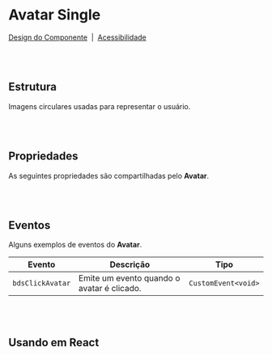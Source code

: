 
# Avatar Single

[Design do Componente](https://design.blip.ai/d/UbKsV1JhXTK4/design-1#/avatar/resumo-avatar)
&nbsp;|&nbsp;
[Acessibilidade](https://design.blip.ai/d/UbKsV1JhXTK4/design-1#/avatar/acessibilidade-avatar)

<br></br>
## Estrutura

Imagens circulares usadas para representar o usuário.

<Canvas of={AvatarStories.Properties} />

<Meta isTemplate />

<br></br>
## Propriedades

As seguintes propriedades são compartilhadas pelo **Avatar**.

<Controls />

<br></br>
## Eventos

Alguns exemplos de eventos do **Avatar**.

<table>
    <thead>
        <tr>
            <th>Evento</th>
            <th>Descrição</th>
            <th>Tipo</th>
        </tr>
    </thead>
    <tbody>
        <tr>
            <td><code>bdsClickAvatar</code></td>
            <td>Emite um evento quando o avatar é clicado.</td>
            <td><code>CustomEvent&lt;void&gt;</code></td>
        </tr>
    </tbody>
</table>

<Source of={AvatarStories.Events} />

<br></br>
## Usando em React

<Source of={AvatarStories.FrameworkReact} />
